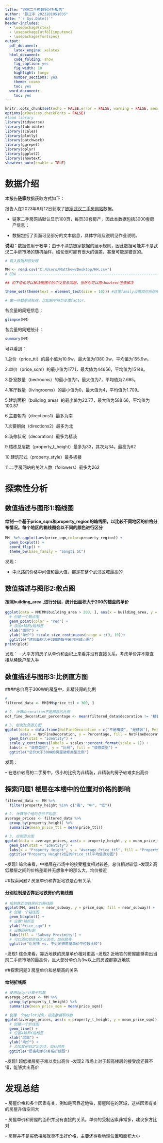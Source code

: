 ---
title: "链家二手房数据分析报告"
author: "张正宇 2023281051035"
date: "`r Sys.Date()`"
header-includes:
  - \usepackage{ctex}
  - \usepackage[utf8]{inputenc}
  - \usepackage{fontspec}
output:
  pdf_document:
    latex_engine: xelatex
  html_document:
    code_folding: show
    fig_caption: yes
    fig_width: 10
    highlight: tango
    number_sections: yes
    theme: cosmo
    toc: yes
  word_document:
    toc: yes
---
```{r setup.include = FALSE,echo = FALSE}
knitr::opts_chunk$set(echo = FALSE,error = FALSE, warning = FALSE, message = FALSE,  out.width = "100%", split = FALSE, fig.align = "center")
options(grDevices.checkFonts = FALSE)
#load library
library(tidyverse)
library(lubridate)
library(scales)
library(plotly)
library(patchwork)
library(ggrepel)
library(dplyr)
library(ggplot2)
library(showtext)
showtext_auto(enable = TRUE)
```


# 数据介绍

本报告**链家**数据获取方式如下：

报告人在2023年9月12日获取了[链家武汉二手房网站](https://wh.lianjia.com/ershoufang/)数据。

-   链家二手房网站默认显示100页，每页30套房产，因此本数据包括3000套房产信息；

-   数据包括了页面可见部分的文本信息，具体字段及说明见作业说明。

**说明：**数据仅用于教学；由于不清楚链家数据的展示规则，因此数据可能并不是武汉二手房市场的随机抽样，结论很可能有很大的偏差，甚至可能是错误的。

```{r}
# 载入数据和预处理

MM <- read.csv("C:/Users/Matthew/Desktop/HH.csv")
# EDA ---------------------------------------------------------------------

## 如下语句可以解决画图中的中文显示问题，当然你可以用showtext包来解决

theme_set(theme(text = element_text(size = 10))) #这里family设置成你系统中的中文字体名。

# 做一些数据预处理，比如把字符型变成factor。
```


各变量的简短信息：

```{r}
glimpse(MM)
```

各变量的简短统计：

```{r}
summary(MM)
```


可以看到：

1.总价（price_ttl）的最小值为10.6w，最大值为1380.0w，平均值为155.9w。

2.单价（price_sqm）的最小值为1771，最大值为44656，平均值为15148。

3.卧室数量（bedrooms）的最小值为1，最大值为7，平均值为2.695。

4.客厅数量（livingrooms）的最小值为0，最大值为4，平均值为1.709。

5.建筑面积（building_area）的最小值为22.77，最大值为588.66，平均值为100.87

6.主要朝向（directions1）最多为南

7.次要朝向（directions2）最多为北

8.装修状况（decoration）最多为精装

9.楼栋总层数（property_t_height）最多为33，其次为34，最高为62

10.建筑形式（property_style）最多板楼

11.二手房网站的关注人数（followers）最多为262


# 探索性分析

## 数值描述与图形1:箱线图

#### 绘制一个基于price_sqm和property_region的箱线图，以比较不同地区的价格分布情况。每个地区的箱线图会以不同的颜色进行区分

```{r}
MM  %>% ggplot(aes(price_sqm,color=property_region)) +
  geom_boxplot() +
  coord_flip() +
  theme_bw(base_family = "Songti SC")
```

发现：

-   中北路的价格中间值和最大值，都是在整个武汉区域最高的

## 数值描述与图形2:散点图

#### 按照building_area ,进行分组，统计出面积大于200的楼盘的单价

```{r}
ggplot(data = MM[MM$building_area > 200, ], aes(x = building_area, y = price_sqm)) +
  # 创建一个散点图
  geom_point(color = "red") +
  # 添加x轴和y轴标签
  xlab("面积") +
  ylab("单价") +scale_size_continuous(range = c(3, 10))+
  ggtitle("建筑面积大于200的每平米价格散点图")
print(plot)
```

发现： - 大平方的房子从单价和面积上来看并没有直接关系，考虑单价并不能直接从稀缺户型入手



## 数值描述与图形3:比例直方图

####总价高于300W的房屋中，非精装房的比例

```{r}
# 
filtered_data <- MM[MM$price_ttl > 300, ]

# 2. 计算decoration不是精装的比例
not_fine_decoration_percentage <- mean(filtered_data$decoration != "精装")

# 3. 绘制比例直方图
ggplot(data = data.frame(NotFineDecoration = c("不是精装", "是精装"), Percentage = c(not_fine_decoration_percentage, 1 - not_fine_decoration_percentage)),
       aes(x = NotFineDecoration, y = Percentage, fill = NotFineDecoration)) +
  geom_bar(stat = "identity") +
  scale_y_continuous(labels = scales::percent_format(scale = 1)) +
  labs(x = "装修类型", y = "比例", fill = "装修类型") +
  ggtitle("总价大于300W的房屋装修类型比例")

```

发现：

-- 在总价较高的二手房中，很小的比例为非精装，非精装的房子较难卖出高价





## 探索问题1 楼层在本楼中的位置对价格的影响



```{r}

filtered_data <- MM %>% 
  filter(property_height %in% c("高", "中", "低"))

# 2. 计算每个组的总价平均值
average_prices <- filtered_data %>%
  group_by(property_height) %>%
  summarize(mean_price_ttl = mean(price_ttl))

# 3. 绘制直方图
ggplot(data = average_prices, aes(x = property_height, y = mean_price_ttl, fill = property_height)) +
  geom_bar(stat = "identity") +
  labs(x = "Property Height", y = "Average Price_ttl", fill = "Property Height") +
  ggtitle("Property Height对应的Price_ttl平均值直方图")
```


--发现1 综合来看，中楼层在市场中的接受程度相对较差，总价相对较低
--发现2 高低楼层之间的价格差距并无想象中的那么大，均价接近



##探索问题2  房屋单价和靠近地铁是否有关系

#### 分别绘制是否靠近地铁房价的箱线图

```{r}
# 绘制靠近地铁房价的箱线图
ggplot(MM, aes(x = near_subway, y = price_sqm, fill = near_subway)) +
  # 创建一个箱线图
  geom_boxplot() +
  # 设置Y轴标签
  ylab("Price_sqm") +
  # 设置图例标题
  labs(fill = "Subway Proximity") +
  # 可以添加其他自定义选项，如标题等
  ggtitle("近地铁 vs. 不近地铁房屋单价中位数比较")
```
--发现1 综合来看，靠近地铁的房屋单价相对更高
--发现2 近地铁的房屋能够卖出当前二手房市场的最高价，且大部分单价为3w以上的房源都靠近地铁


##探索问题3  房屋单价和总层高的关系

#### 绘制折线图

```{r}
# 使用dplyr计算平均数
average_prices <- MM %>%
  group_by(property_t_height) %>%
  summarize(mean_price_sqm = mean(price_sqm))

# 创建一个ggplot对象，指定数据和映射
ggplot(average_prices, aes(x = property_t_height, y = mean_price_sqm)) +
  # 创建一个折线图
  geom_line() +
  # 设置X轴和Y轴标签
  xlab("层高") +
  ylab("均价") +
  # 添加其他自定义选项，如标题等
  ggtitle("层高和单价关系折线图")
```
--发现1 超低楼层房子难以卖出高价
--发现2 市场上对于超高楼层的接受度还算不错，能够卖出高价

# 发现总结

-- 房屋价格和多个因素有关，例如是否靠近地铁，房屋所在的区域，这些因素有关的房屋升值空间大

-- 房屋单价和房屋的面积并没有直接的关系，单价的受制因素非常多，建议多方比对

-- 房屋并不是买低楼层就卖不出好价格，主要还得看地理位置和面积大小




